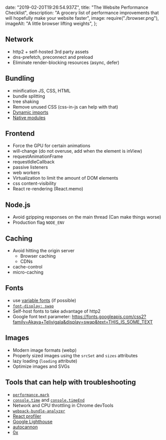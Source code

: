   date: "2019-02-20T19:26:54.937Z",
  title: "The Website Performance Checklist",
  description:
    "A grocery list of performance improvements that will hopefully make your website faster",
  image: require("./browser.png"),
  imageAlt: "A little browser lifting weights",
};

## Network

- http2 + self-hosted 3rd party assets
- dns-prefetch, preconnect and preload
- Eliminate render-blocking resources (async, defer)

## Bundling

- minification JS, CSS, HTML
- bundle splitting
- tree shaking
- Remove unused CSS (css-in-js can help with that)
- [Dynamic imports](https://developer.mozilla.org/en-US/docs/Web/JavaScript/Reference/Statements/import#dynamic_imports)
- [Native modules](https://developer.mozilla.org/en-US/docs/Web/JavaScript/Guide/Modules)

## Frontend

- Force the GPU for certain animations
- will-change (do not overuse, add when the element is inView)
- requestAnimationFrame
- requestIdleCallback
- passive listeners
- web workers
- Virtualization to limit the amount of DOM elements
- css content-visibility
- React re-rendering (React.memo)

## Node.js

- Avoid gzipping responses on the main thread (Can make things worse)
- Production flag `NODE_ENV`

## Caching

- Avoid hitting the origin server
  - Browser caching
  - CDNs
- cache-control
- micro-caching

## Fonts

- use [variable fonts](https://web.dev/variable-fonts/) (if possible)
- [`font-display: swap`](https://developer.mozilla.org/en-US/docs/Web/CSS/@font-face/font-display)
- Self-host fonts to take advantage of http2
- Google font text parameter: https://fonts.googleapis.com/css2?family=Akaya+Telivigala&display=swap&text=THIS_IS_SOME_TEXT

## Images

- Modern image formats (webp)
- Properly sized images using the `srcSet` and `sizes` attributes
- lazy loading (`loading` attribute)
- Optimize images and SVGs

## Tools that can help with troubleshooting

- [`performance.mark`](https://developer.mozilla.org/en-US/docs/Web/API/Performance/mark)
- [`console.time`](https://developer.mozilla.org/en-US/docs/Web/API/console/time) and [`console.timeEnd`](https://developer.mozilla.org/en-US/docs/Web/API/console/timeEnd)
- Network and CPU throttling in Chrome devTools
- [`webpack-bundle-analyzer`](https://www.npmjs.com/package/webpack-bundle-analyzer)
- [React profiler](https://reactjs.org/blog/2018/09/10/introducing-the-react-profiler.html)
- [Google Lighthouse](https://github.com/GoogleChrome/lighthouse)
- [autocannon](https://github.com/mcollina/autocannon)
- [0x](https://github.com/davidmarkclements/0x)
